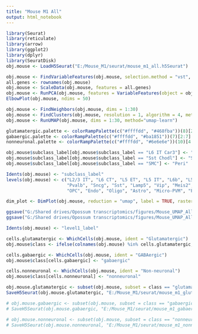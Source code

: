 ```yaml
---
title: "Mouse M1 All"
output: html_notebook
---
```


```r

library(Seurat)
library(reticulate)
library(arrow)
library(ggplot2)
library(dplyr)
library(SeuratDisk)
obj.mouse <- LoadH5Seurat("E:/Mouse_M1/seurat/mouse_m1_all.h5Seurat")

```


```r

obj.mouse <- FindVariableFeatures(obj.mouse, selection.method = "vst", nfeatures = 3000)
all.genes <- rownames(obj.mouse)
obj.mouse <- ScaleData(obj.mouse, features = all.genes)
obj.mouse <- RunPCA(obj.mouse, features = VariableFeatures(object = obj.mouse))
ElbowPlot(obj.mouse, ndims = 50)

```


```r

obj.mouse <- FindNeighbors(obj.mouse, dims = 1:30)
obj.mouse <- FindClusters(obj.mouse, resolution = 1, algorithm = 4, method = "igraph")
obj.mouse <- RunUMAP(obj.mouse, dims = 1:30, method="umap-learn")

```


```r

glutamatergic.palette <- colorRampPalette(c("#ffffdd", "#468fba"))(8)[2:8]
gabaergic.palette <- colorRampPalette(c("#ffffdd", "#ba1851"))(7)[2:7]
nonneuronal.palette <- colorRampPalette(c("#ffffdd", "#6e6e6e"))(10)[4:10]

```


```r

obj.mouse$subclass_label[obj.mouse$subclass_label == "L6 IT Car3"] <- "L6 IT"
obj.mouse$subclass_label[obj.mouse$subclass_label == "Sst Chodl"] <- "Sst"
obj.mouse$subclass_label[obj.mouse$subclass_label == "SMC"] <- "Peri"

```


```r

Idents(obj.mouse) <- "subclass_label"
levels(obj.mouse) <- c("L2/3 IT", "L6 CT", "L5 ET", "L5 IT", "L6b", "L5/6 NP", "L6 IT", 
                       "Pvalb", "Sncg", "Sst", "Lamp5", "Vip", "Meis2", 
                       "OPC", "Endo", "Oligo", "Astro", "Micro-PVM", "Peri", "VLMC")

dim_plot <- DimPlot(obj.mouse, reduction = "umap", label = TRUE, raster = FALSE, label.size = 3, cols = c(glutamatergic.palette, gabaergic.palette, nonneuronal.palette)) + NoLegend() + xlim(-17, 17) + ylim(-18, 16) + coord_equal()

ggsave("G:/Shared drives/Opossum transcriptomics/figures/Mouse_UMAP_All.png", dim_plot, width=4, height=4, dpi=500)
ggsave("G:/Shared drives/Opossum transcriptomics/figures/Mouse_UMAP_All.svg", dim_plot, width=4, height=4, dpi=500)

```


```r

Idents(obj.mouse) <- "level1_label"

cells.glutamatergic <- WhichCells(obj.mouse, ident = "Glutamatergic")
obj.mouse$class <- ifelse(colnames(obj.mouse) %in% cells.glutamatergic, "glutamatergic", "ambiguous")

cells.gabaergic <- WhichCells(obj.mouse, ident = "GABAergic")
obj.mouse$class[cells.gabaergic] <- "gabaergic"

cells.nonneuronal <- WhichCells(obj.mouse, ident = "Non-neuronal")
obj.mouse$class[cells.nonneuronal] <- "nonneuronal"

```


```r

obj.mouse.glutamatergic <- subset(obj.mouse, subset = class == "glutamatergic")
SaveH5Seurat(obj.mouse.glutamatergic, "E:/Mouse_M1/seurat/mouse_m1_glutamatergic.h5seurat", overwrite = TRUE, verbose = TRUE)

# obj.mouse.gabaergic <- subset(obj.mouse, subset = class == "gabaergic")
# SaveH5Seurat(obj.mouse.gabaergic, "E:/Mouse_M1/seurat/mouse_m1_gabaergic.h5seurat", overwrite = TRUE, verbose = TRUE)

# obj.mouse.nonneuronal <- subset(obj.mouse, subset = class == "nonneuronal")
# SaveH5Seurat(obj.mouse.nonneuronal, "E:/Mouse_M1/seurat/mouse_m1_nonneuronal.h5seurat", overwrite = TRUE, verbose = TRUE)

```

